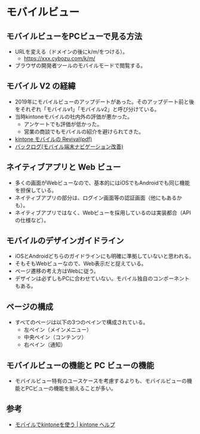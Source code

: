 
<Meta title='history/モバイルビュー' />

# モバイルビュー

## モバイルビューをPCビューで見る方法

- URLを変える（ドメインの後にk/m/をつける）。
  - https://xxx.cybozu.com/k/m/
- ブラウザの開発者ツールのモバイルモードで閲覧する。

## モバイル V2 の経緯

- 2019年にモバイルビューのアップデートがあった。そのアップデート前と後をそれぞれ「モバイルv1」「モバイルv2」と呼び分けている。
- 当時kintoneモバイルの社内外の評価が悪かった。
  - アンケートでも評価が低かった。
  - 営業の商談でもモバイルの紹介を避けられてきた。
- [kintone モバイルの Revival(pdf)](https://bozuman.cybozu.com/k/api/space/blob/download.do/-/2019-01-22-%E3%83%A2%E3%83%9[…]%AA%AC%E6%98%8E%E4%BC%9A-004.pdf?hash=61C51&id=1466974&.pdf)
- [バックログ(モバイル端末ナビゲーション改善)](https://bozuman.cybozu.com/k/2963/show#record=2440)

## ネイティブアプリと Web ビュー

- 多くの画面がWebビューなので、基本的にはiOSでもAndroidでも同じ機能を担保している。
- ネイティブアプリの部分は、ログイン画面等の認証画面（他にもあるかも）。
- ネイティブアプリではなく、Webビューを採用しているのは実装都合（APIの仕様など）。

## モバイルのデザインガイドライン

- iOSとAndroidどちらのガイドラインにも明確に準拠していないと思われる。
- そもそもWebビューなので、Web表示だと捉えている。
- ページ遷移の考え方はWebに従う。
- デザインは必ずしもPCに合わせていない。モバイル独自のコンポーネントもある。

## ページの構成

- すべてのページは以下の3つのペインで構成されている。
  - 左ペイン（メインメニュー）
  - 中央ペイン（コンテンツ）
  - 右ペイン（通知）

## モバイルビューの機能と PC ビューの機能

- モバイルビュー特有のユースケースを考慮するよりも、モバイルビューの機能とPCビューの機能を揃えることが多い。

## 参考

- [モバイルでkintoneを使う | kintone ヘルプ](https://jp.cybozu.help/k/ja/user/mobile_access/smartphone.html)
